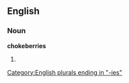 ==English==

===Noun===
'''chokeberries'''

# {{plural of|[[chokeberry]]}}

[[Category:English plurals ending in "-ies"]]